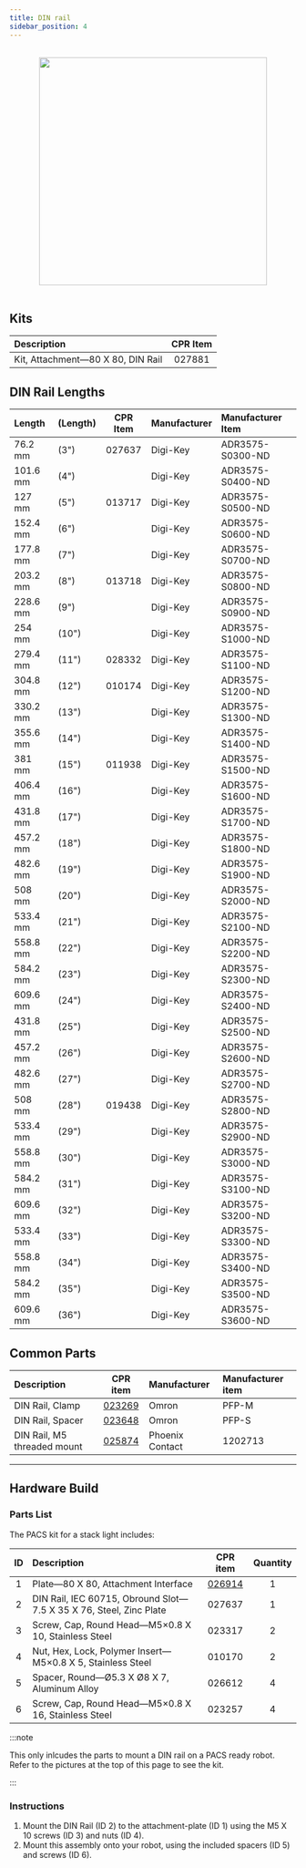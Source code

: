 ```yaml
---
title: DIN rail
sidebar_position: 4
---
```


<br />

<center className="flex">
  <img
    src="/img/accessories_images/din_rail_1.png"
    width="400"
  />
</center>

<br />

## Kits

| Description                       | CPR Item |
| :-------------------------------- | :------: |
| Kit, Attachment—80 X 80, DIN Rail |  027881  |

## DIN Rail Lengths

| Length   | (Length) | CPR Item | Manufacturer | Manufacturer Item |
| :------- | :------- | :------: | :----------- | :---------------- |
| 76.2 mm  | (3")     |  027637  | Digi-Key     | ADR3575-S0300-ND  |
| 101.6 mm | (4")     |          | Digi-Key     | ADR3575-S0400-ND  |
| 127 mm   | (5")     |  013717  | Digi-Key     | ADR3575-S0500-ND  |
| 152.4 mm | (6")     |          | Digi-Key     | ADR3575-S0600-ND  |
| 177.8 mm | (7")     |          | Digi-Key     | ADR3575-S0700-ND  |
| 203.2 mm | (8")     |  013718  | Digi-Key     | ADR3575-S0800-ND  |
| 228.6 mm | (9")     |          | Digi-Key     | ADR3575-S0900-ND  |
| 254 mm   | (10")    |          | Digi-Key     | ADR3575-S1000-ND  |
| 279.4 mm | (11")    |  028332  | Digi-Key     | ADR3575-S1100-ND  |
| 304.8 mm | (12")    |  010174  | Digi-Key     | ADR3575-S1200-ND  |
| 330.2 mm | (13")    |          | Digi-Key     | ADR3575-S1300-ND  |
| 355.6 mm | (14")    |          | Digi-Key     | ADR3575-S1400-ND  |
| 381 mm   | (15")    |  011938  | Digi-Key     | ADR3575-S1500-ND  |
| 406.4 mm | (16")    |          | Digi-Key     | ADR3575-S1600-ND  |
| 431.8 mm | (17")    |          | Digi-Key     | ADR3575-S1700-ND  |
| 457.2 mm | (18")    |          | Digi-Key     | ADR3575-S1800-ND  |
| 482.6 mm | (19")    |          | Digi-Key     | ADR3575-S1900-ND  |
| 508 mm   | (20")    |          | Digi-Key     | ADR3575-S2000-ND  |
| 533.4 mm | (21")    |          | Digi-Key     | ADR3575-S2100-ND  |
| 558.8 mm | (22")    |          | Digi-Key     | ADR3575-S2200-ND  |
| 584.2 mm | (23")    |          | Digi-Key     | ADR3575-S2300-ND  |
| 609.6 mm | (24")    |          | Digi-Key     | ADR3575-S2400-ND  |
| 431.8 mm | (25")    |          | Digi-Key     | ADR3575-S2500-ND  |
| 457.2 mm | (26")    |          | Digi-Key     | ADR3575-S2600-ND  |
| 482.6 mm | (27")    |          | Digi-Key     | ADR3575-S2700-ND  |
| 508 mm   | (28")    |  019438  | Digi-Key     | ADR3575-S2800-ND  |
| 533.4 mm | (29")    |          | Digi-Key     | ADR3575-S2900-ND  |
| 558.8 mm | (30")    |          | Digi-Key     | ADR3575-S3000-ND  |
| 584.2 mm | (31")    |          | Digi-Key     | ADR3575-S3100-ND  |
| 609.6 mm | (32")    |          | Digi-Key     | ADR3575-S3200-ND  |
| 533.4 mm | (33")    |          | Digi-Key     | ADR3575-S3300-ND  |
| 558.8 mm | (34")    |          | Digi-Key     | ADR3575-S3400-ND  |
| 584.2 mm | (35")    |          | Digi-Key     | ADR3575-S3500-ND  |
| 609.6 mm | (36")    |          | Digi-Key     | ADR3575-S3600-ND  |

## Common Parts

| Description                 |                         CPR item                         | Manufacturer    | Manufacturer item |
| :-------------------------- | :------------------------------------------------------: | :-------------- | :---------------- |
| DIN Rail, Clamp             | [023269](/assets/pdf/clearpath_robotics_023269-TDS1.pdf) | Omron           | PFP-M             |
| DIN Rail, Spacer            | [023648](/assets/pdf/clearpath_robotics_023648-TDS1.pdf) | Omron           | PFP-S             |
| DIN Rail, M5 threaded mount | [025874](/assets/pdf/clearpath_robotics_025874-TDS1.pdf) | Phoenix Contact | 1202713           |

---

## Hardware Build

### Parts List

The PACS kit for a stack light includes:

| ID  | Description                                                        |                      CPR item                       | Quantity |
| :-: | :----------------------------------------------------------------- | :-------------------------------------------------: | :------: |
|  1  | Plate—80 X 80, Attachment Interface                                | [026914](/assets/pdf/clearpath_robotics_026914.pdf) |    1     |
|  2  | DIN Rail, IEC 60715, Obround Slot—7.5 X 35 X 76, Steel, Zinc Plate |                       027637                        |    1     |
|  3  | Screw, Cap, Round Head—M5×0.8 X 10, Stainless Steel                |                       023317                        |    2     |
|  4  | Nut, Hex, Lock, Polymer Insert—M5×0.8 X 5, Stainless Steel         |                       010170                        |    2     |
|  5  | Spacer, Round—Ø5.3 X Ø8 X 7, Aluminum Alloy                        |                       026612                        |    4     |
|  6  | Screw, Cap, Round Head—M5×0.8 X 16, Stainless Steel                |                       023257                        |    4     |

:::note

This only inlcudes the parts to mount a DIN rail on a PACS ready robot.
Refer to the pictures at the top of this page to see the kit.

:::

### Instructions

1.  Mount the DIN Rail (ID 2) to the attachment-plate (ID 1) using the M5 X 10 screws (ID 3) and nuts (ID 4).
2.  Mount this assembly onto your robot, using the included spacers (ID 5) and screws (ID 6).
